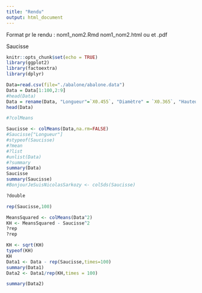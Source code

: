 ```yaml
---
title: "Rendu"
output: html_document
---
```



Format pr le rendu : nom1_nom2.Rmd nom1_nom2.html ou et .pdf

Saucisse

```r
knitr::opts_chunk$set(echo = TRUE)
library(ggplot2)
library(factoextra)
library(dplyr)
```

```r
Data=read.csv(file="./abalone/abalone.data")
Data = Data[1:100,2:9]
#head(Data)
Data = rename(Data, "Longueur"=`X0.455`, "Diamètre" = `X0.365`, "Hauteur" = `X0.095`, "Poids_Total"=`X0.514`, "Poids_Décortiqué"=`X0.2245`,"Poids_Viscères"=`X0.101`,"Poids_Coquille"=`X0.15`, "Anneaux"=`X15`)
head(Data)
```

```r
#?colMeans

Saucisse <- colMeans(Data,na.rm=FALSE)
#Saucisse["Longueur"]
#stypeof(Saucisse)
#?mean
#?list
#unlist(Data)
#?summary
summary(Data)
Saucisse
summary(Saucisse)
#BonjourJeSuisNicolasSarkozy <- colSds(Saucisse)

?double

rep(Saucisse,100)

MeansSquared <- colMeans(Data^2)
KH <- MeansSquared - Saucisse^2
?rep
?rep

KH <- sqrt(KH)
typeof(KH)
KH
Data1 <- Data - rep(Saucisse,times=100)
summary(Data1)
Data2 <- Data1/rep(KH,times = 100)

summary(Data2)

```
